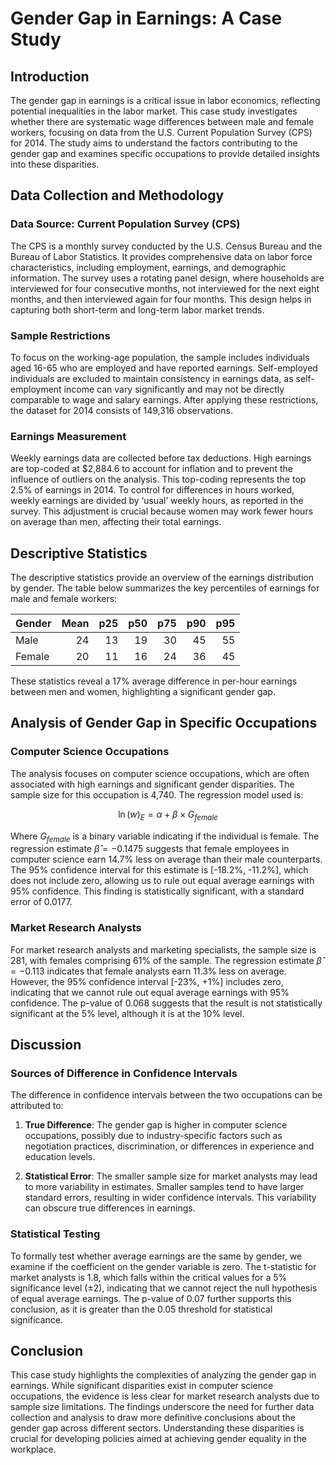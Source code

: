 
# Gender Gap in Earnings: A Case Study

## Introduction

The gender gap in earnings is a critical issue in labor economics, reflecting potential inequalities in the labor market. This case study investigates whether there are systematic wage differences between male and female workers, focusing on data from the U.S. Current Population Survey (CPS) for 2014. The study aims to understand the factors contributing to the gender gap and examines specific occupations to provide detailed insights into these disparities.

## Data Collection and Methodology

### Data Source: Current Population Survey (CPS)

The CPS is a monthly survey conducted by the U.S. Census Bureau and the Bureau of Labor Statistics. It provides comprehensive data on labor force characteristics, including employment, earnings, and demographic information. The survey uses a rotating panel design, where households are interviewed for four consecutive months, not interviewed for the next eight months, and then interviewed again for four months. This design helps in capturing both short-term and long-term labor market trends.

### Sample Restrictions

To focus on the working-age population, the sample includes individuals aged 16-65 who are employed and have reported earnings. Self-employed individuals are excluded to maintain consistency in earnings data, as self-employment income can vary significantly and may not be directly comparable to wage and salary earnings. After applying these restrictions, the dataset for 2014 consists of 149,316 observations.

### Earnings Measurement

Weekly earnings data are collected before tax deductions. High earnings are top-coded at $2,884.6 to account for inflation and to prevent the influence of outliers on the analysis. This top-coding represents the top 2.5% of earnings in 2014. To control for differences in hours worked, weekly earnings are divided by 'usual' weekly hours, as reported in the survey. This adjustment is crucial because women may work fewer hours on average than men, affecting their total earnings.

## Descriptive Statistics

The descriptive statistics provide an overview of the earnings distribution by gender. The table below summarizes the key percentiles of earnings for male and female workers:

| Gender | Mean | p25 | p50 | p75 | p90 | p95 |
|--------|-----:|----:|----:|----:|----:|----:|
| Male   |   24 |  13 |  19 |  30 |  45 |  55 |
| Female |   20 |  11 |  16 |  24 |  36 |  45 |

These statistics reveal a 17% average difference in per-hour earnings between men and women, highlighting a significant gender gap.

## Analysis of Gender Gap in Specific Occupations

### Computer Science Occupations

The analysis focuses on computer science occupations, which are often associated with high earnings and significant gender disparities. The sample size for this occupation is 4,740. The regression model used is:

$$
\ln(w)_E = \alpha + \beta \times G_{female}
$$

Where $G_{female}$ is a binary variable indicating if the individual is female. The regression estimate $\hat{\beta} = -0.1475$ suggests that female employees in computer science earn 14.7% less on average than their male counterparts. The 95% confidence interval for this estimate is [-18.2%, -11.2%], which does not include zero, allowing us to rule out equal average earnings with 95% confidence. This finding is statistically significant, with a standard error of 0.0177.

### Market Research Analysts

For market research analysts and marketing specialists, the sample size is 281, with females comprising 61% of the sample. The regression estimate $\hat{\beta} = -0.113$ indicates that female analysts earn 11.3% less on average. However, the 95% confidence interval [-23%, +1%] includes zero, indicating that we cannot rule out equal average earnings with 95% confidence. The p-value of 0.068 suggests that the result is not statistically significant at the 5% level, although it is at the 10% level.

## Discussion

### Sources of Difference in Confidence Intervals

The difference in confidence intervals between the two occupations can be attributed to:

1. **True Difference**: The gender gap is higher in computer science occupations, possibly due to industry-specific factors such as negotiation practices, discrimination, or differences in experience and education levels.

2. **Statistical Error**: The smaller sample size for market analysts may lead to more variability in estimates. Smaller samples tend to have larger standard errors, resulting in wider confidence intervals. This variability can obscure true differences in earnings.

### Statistical Testing

To formally test whether average earnings are the same by gender, we examine if the coefficient on the gender variable is zero. The t-statistic for market analysts is 1.8, which falls within the critical values for a 5% significance level (±2), indicating that we cannot reject the null hypothesis of equal average earnings. The p-value of 0.07 further supports this conclusion, as it is greater than the 0.05 threshold for statistical significance.

## Conclusion

This case study highlights the complexities of analyzing the gender gap in earnings. While significant disparities exist in computer science occupations, the evidence is less clear for market research analysts due to sample size limitations. The findings underscore the need for further data collection and analysis to draw more definitive conclusions about the gender gap across different sectors. Understanding these disparities is crucial for developing policies aimed at achieving gender equality in the workplace.